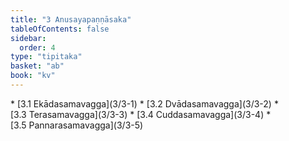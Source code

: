 ```yaml
---
title: "3 Anusayapaṇṇāsaka"
tableOfContents: false
sidebar:
  order: 4
type: "tipitaka"
basket: "ab"
book: "kv"
---
```



<DynamicBreadcrumb />



<TableOfContents book="kv" section="3">
* [3.1 Ekādasamavagga](3/3-1)
* [3.2 Dvādasamavagga](3/3-2)
* [3.3 Terasamavagga](3/3-3)
* [3.4 Cuddasamavagga](3/3-4)
* [3.5 Pannarasamavagga](3/3-5)
</TableOfContents>